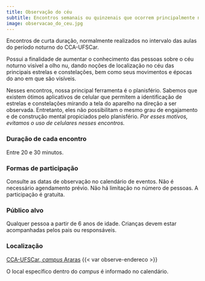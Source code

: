 ```yaml
---
title: Observação do céu
subtitle: Encontros semanais ou quinzenais que ocorrem principalmente no período de estiagem para a observação do céu a olho nu e identificação das principais constelações e estrelas.
image: observacao_do_ceu.jpg
---
```


Encontros de curta duração, normalmente realizados no intervalo das aulas do período noturno do CCA-UFSCar.

Possui a finalidade de aumentar o conhecimento das pessoas sobre o céu noturno visível a olho nu, dando noções de localização no céu das principais estrelas e constelações, bem como seus movimentos e épocas do ano em que são visíveis.

Nesses encontros, nossa principal ferramenta é o planisfério. Sabemos que existem ótimos aplicativos de celular que permitem a identificação de estrelas e constelações mirando a tela do aparelho na direção a ser observada. Entretanto, eles não possibilitam o mesmo grau de engajamento e de construção mental propiciados pelo planisfério. *Por esses motivos, evitamos o uso de celulares nesses encontros.*

### Duração de cada encontro

Entre 20 e 30 minutos.

### Formas de participação

Consulte as datas de observação no calendário de eventos. Não é necessário agendamento prévio. Não há limitação no número de pessoas. A participação é gratuita.

### Público alvo

Qualquer pessoa a partir de 6 anos de idade. Crianças devem estar acompanhadas pelos pais ou responsáveis.

### Localização

[CCA-UFSCar, *campus* Araras]({{< var loc.localizacao >}})
{{< var observe-endereco >}}

O local específico dentro do *campus* é informado no calendário.